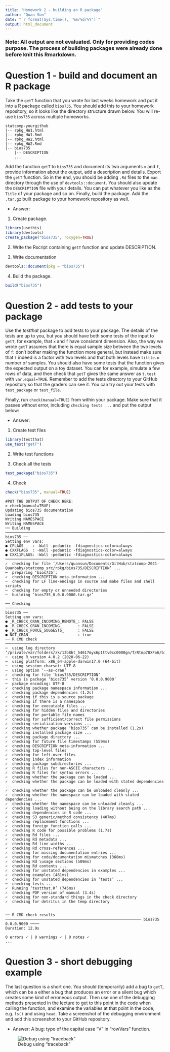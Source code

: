 ```yaml
---
title: "Homework 2 - building an R package"
author: "Quan Sun"
date: "`r format(Sys.time(), '%m/%d/%Y')`"
output: html_document
---
```


### Note: All output are not evaluated. Only for providing codes purpose. The process of building packages were already done before knit this Rmarkdown.

# Question 1 - build and document an R package

Take the `getT` function that you wrote for last weeks homework and
put it into a R package called `bios735`. You should add this to
your homework repository, so it looks like the directory structure
drawn below. You will re-use `bios735` across multiple homeworks.

```
statcomp-yourgithub
|-- rpkg_HW1.html
|-- rpkg_HW1.Rmd
|-- rpkg_HW2.html
|-- rpkg_HW2.Rmd
|-- bios735
    |-- DESCRIPTION
    ...
```

Add the function `getT` to `bios735` and document its two arguments
`x` and `f`, provide information about the output, add a description
and details. Export the `getT` function. So in the end, you should be
adding `.Rd` files to the `man` directory through the use of
`devtools::document`. You should also update the `DESCRIPTION` file
with your details. You can put whatever you like as the `Title` of
your package and so on. Finally, build the package. Add the `.tar.gz`
built package to your homework repository as well.


* Answer:

(1) Create package.
```r
library(usethis)
library(devtools)
create_package("bios735", roxygen=TRUE)
```
(2) Write the Rscript containing `getT` function and update DESCRIPTION.

(3) Write documentation
```r
devtools::document(pkg = "bios735")
```
(4) Build the package.
```r
build("bios735")
```



# Question 2 - add tests to your package

Use the *testthat* package to add tests to your package. The details
of the tests are up to you, but you should have both some tests of the
input to `getT`, for example, that `x` and `f` have consistent
dimension. Also, the way we wrote `getT` assumes that there is equal
sample size between the two levels of `f`: don't bother making the
function more general, but instead make sure that `f` indeed is a
factor with two levels and that both levels have `little.n` number of
samples. You should also have some tests that the function gives the
expected output on a toy dataset. You can for example, simulate a few
rows of data, and then check that `getT` gives the same answer as
`t.test` with `var.equal=TRUE`. Remember to add the tests directory to
your GitHub repository so that the graders can see it. You can try out
your tests with `test_package` or `test_file`.

Finally, run `check(manual=TRUE)` from within your package. Make sure
that it passes without error, including `checking tests ...` and put
the output below: 

* Answer:
(1) Create test files
```r
library(testthat)
use_test("getT")
```
(2) Write test functions

(3) Check all the tests
```r
test_package("bios735")
```

(4) Check
```r
check("bios735", manual=TRUE)
```


```
#PUT THE OUTPUT OF CHECK HERE:
> check(manual=TRUE)
Updating bios735 documentation
Loading bios735
Writing NAMESPACE
Writing NAMESPACE
── Building ──────────────────────────────────────────────────────────────────────────────────── bios735 ──
Setting env vars:
● CFLAGS    : -Wall -pedantic -fdiagnostics-color=always
● CXXFLAGS  : -Wall -pedantic -fdiagnostics-color=always
● CXX11FLAGS: -Wall -pedantic -fdiagnostics-color=always
───────────────────────────────────────────────────────────────────────────────────────────────────────────
✓  checking for file ‘/Users/quansun/Documents/GitHub/statcomp-2021-Quanbaby/statcomp_src/rpkg/bios735/DESCRIPTION’ ...
─  preparing ‘bios735’:
✓  checking DESCRIPTION meta-information ...
─  checking for LF line-endings in source and make files and shell scripts
─  checking for empty or unneeded directories
─  building ‘bios735_0.0.0.9000.tar.gz’
   
── Checking ──────────────────────────────────────────────────────────────────────────────────── bios735 ──
Setting env vars:
● _R_CHECK_CRAN_INCOMING_REMOTE_: FALSE
● _R_CHECK_CRAN_INCOMING_       : FALSE
● _R_CHECK_FORCE_SUGGESTS_      : FALSE
● NOT_CRAN                      : true
── R CMD check ────────────────────────────────────────────────────────────────────────────────────────────
─  using log directory ‘/private/var/folders/zk/13b8bt_54617myx6p1ttv0cc0000gn/T/Rtmp78XFo6/bios735.Rcheck’
─  using R version 4.0.2 (2020-06-22)
─  using platform: x86_64-apple-darwin17.0 (64-bit)
─  using session charset: UTF-8
─  using option ‘--as-cran’
✓  checking for file ‘bios735/DESCRIPTION’
─  this is package ‘bios735’ version ‘0.0.0.9000’
─  package encoding: UTF-8
✓  checking package namespace information ...
✓  checking package dependencies (1.2s)
✓  checking if this is a source package
✓  checking if there is a namespace
✓  checking for executable files ...
✓  checking for hidden files and directories
✓  checking for portable file names
✓  checking for sufficient/correct file permissions
✓  checking serialization versions ...
✓  checking whether package ‘bios735’ can be installed (1.2s)
✓  checking installed package size ...
✓  checking package directory ...
✓  checking for future file timestamps (559ms)
✓  checking DESCRIPTION meta-information ...
✓  checking top-level files
✓  checking for left-over files
✓  checking index information
✓  checking package subdirectories ...
✓  checking R files for non-ASCII characters ...
✓  checking R files for syntax errors ...
✓  checking whether the package can be loaded ...
✓  checking whether the package can be loaded with stated dependencies ...
✓  checking whether the package can be unloaded cleanly ...
✓  checking whether the namespace can be loaded with stated dependencies ...
✓  checking whether the namespace can be unloaded cleanly ...
✓  checking loading without being on the library search path ...
✓  checking dependencies in R code ...
✓  checking S3 generic/method consistency (407ms)
✓  checking replacement functions ...
✓  checking foreign function calls ...
✓  checking R code for possible problems (1.7s)
✓  checking Rd files ...
✓  checking Rd metadata ...
✓  checking Rd line widths ...
✓  checking Rd cross-references ...
✓  checking for missing documentation entries ...
✓  checking for code/documentation mismatches (368ms)
✓  checking Rd \usage sections (509ms)
✓  checking Rd contents ...
✓  checking for unstated dependencies in examples ...
✓  checking examples (461ms)
✓  checking for unstated dependencies in ‘tests’ ...
─  checking tests ...
✓  Running ‘testthat.R’ (745ms)
✓  checking PDF version of manual (3.4s)
✓  checking for non-standard things in the check directory
✓  checking for detritus in the temp directory
   
   
── R CMD check results ──────────────────────────────────────────────────────────── bios735 0.0.0.9000 ────
Duration: 12.9s

0 errors ✓ | 0 warnings ✓ | 0 notes ✓
...
```

# Question 3 - short debugging example

The last question is a short one. You should (temporarily) add a bug
to `getT`, which can be a either a bug that produces an error or a
silent bug which creates some kind of erroneous output. Then use one
of the debugging methods presented in the lecture to get to this point
in the code when calling the function, and examine the variables at
that point in the code, e.g. `ls()` and using `head`. Take a
screenshot of the debugging environment and add this screenshot to
your GitHub repository.


* Answer:
A bug: typo of the capital case "V" in "rowVars" function.

![Debug using "traceback"](bug.png)










